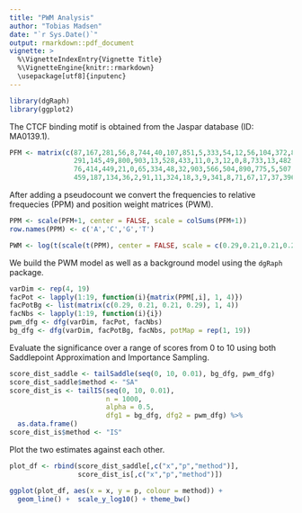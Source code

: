 ```yaml
---
title: "PWM Analysis"
author: "Tobias Madsen"
date: "`r Sys.Date()`"
output: rmarkdown::pdf_document
vignette: >
  %\VignetteIndexEntry{Vignette Title}
  %\VignetteEngine{knitr::rmarkdown}
  \usepackage[utf8]{inputenc}
---
```


```r
library(dgRaph)
library(ggplot2)
```

The CTCF binding motif is obtained from the Jaspar database (ID: MA0139.1).

```r
PFM <- matrix(c(87,167,281,56,8,744,40,107,851,5,333,54,12,56,104,372,82,117,402,
                291,145,49,800,903,13,528,433,11,0,3,12,0,8,733,13,482,322,181,
                76,414,449,21,0,65,334,48,32,903,566,504,890,775,5,507,307,73,266,
                459,187,134,36,2,91,11,324,18,3,9,341,8,71,67,17,37,396,59), 4, 19, byrow = T)
```

After adding a pseudocount we convert the frequencies to relative frequecies (PPM) and position weight matrices (PWM).

```r
PPM <- scale(PFM+1, center = FALSE, scale = colSums(PFM+1))
row.names(PPM) <- c('A','C','G','T')

PWM <- log(t(scale(t(PPM), center = FALSE, scale = c(0.29,0.21,0.21,0.29))))
```

We build the PWM model as well as a background model using the `dgRaph` package.

```r
varDim <- rep(4, 19)
facPot <- lapply(1:19, function(i){matrix(PPM[,i], 1, 4)})
facPotBg <- list(matrix(c(0.29, 0.21, 0.21, 0.29), 1, 4))
facNbs <- lapply(1:19, function(i){i})
pwm_dfg <- dfg(varDim, facPot, facNbs)
bg_dfg <- dfg(varDim, facPotBg, facNbs, potMap = rep(1, 19))
```

Evaluate the significance over a range of scores from 0 to 10 using both Saddlepoint Approximation and Importance Sampling.

```r
score_dist_saddle <- tailSaddle(seq(0, 10, 0.01), bg_dfg, pwm_dfg)
score_dist_saddle$method <- "SA"
score_dist_is <- tailIS(seq(0, 10, 0.01), 
                        n = 1000, 
                        alpha = 0.5, 
                        dfg1 = bg_dfg, dfg2 = pwm_dfg) %>%
  as.data.frame()
score_dist_is$method <- "IS"
```

Plot the two estimates against each other.

```r
plot_df <- rbind(score_dist_saddle[,c("x","p","method")],
                 score_dist_is[,c("x","p","method")])

ggplot(plot_df, aes(x = x, y = p, colour = method)) + 
  geom_line() +  scale_y_log10() + theme_bw()
```


